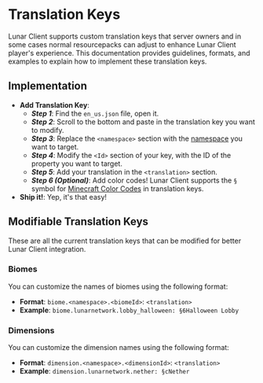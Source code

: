 # Translation Keys

Lunar Client supports custom translation keys that server owners and in some cases normal resourcepacks can adjust to enhance Lunar Client player's experience. This documentation provides guidelines, formats, and examples to explain how to implement these translation keys.

## Implementation

- **Add Translation Key**:
    - **_Step 1_**: Find the `en_us.json` file, open it.
    - **_Step 2_**: Scroll to the bottom and paste in the translation key you want to modify.
    - **_Step 3_**: Replace the `<namespace>` section with the [namespace](https://minecraft.wiki/w/Resource_location#Namespaces) you want to target.
    - **_Step 4_**: Modify the `<Id>` section of your key, with the ID of the property you want to target.
    - **_Step 5_**: Add your translation in the `<translation>` section.
    - **_Step 6 (Optional)_**: Add color codes! Lunar Client supports the `§` symbol for [Minecraft Color Codes](https://www.lunarclient.com/tools/color-codes) in translation keys.
- **Ship it!**: Yep, it's that easy!


## Modifiable Translation Keys

These are all the current translation keys that can be modified for better Lunar Client integration.

### Biomes

You can customize the names of biomes using the following format:

- **Format**: `biome.<namespace>.<biomeId>`: `<translation>`
- **Example**: `biome.lunarnetwork.lobby_halloween: §6Halloween Lobby`

### Dimensions

You can customize the dimension names using the following format:

- **Format**: `dimension.<namespace>.<dimensionId>`: `<translation>`
- **Example**: `dimension.lunarnetwork.nether: §cNether`